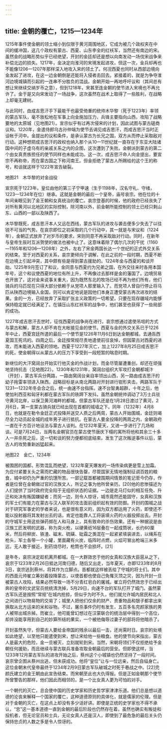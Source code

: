```yaml
---
---
---
```

title: 金朝的覆亡，1215—1234年
---



1215年事件使金朝的领土缩小到仅限于黄河周围地区，它成为被几个政权夹在中间的缓冲国，这几个政权有蒙古、西夏、山东李全的红袄军，当然还有南边的宋。虽然金的战略形势似乎已经绝望，开封的金廷却还是想以向南发动一场伐宋战争来补偿北边的损失。1217年，金决定向淮河的宋境发起进攻，但这一次，金兵却再也不能像1206—1207年那样深入地攻入宋的领土了。何况西夏也同时从西部边境向金发起了进攻，在这一边金朝倒是还能将入侵者击回去。紧接着的，就是为争夺淮河边境城镇而引起的一连串不分胜负的混战。金朝开始一再地呼吁议和（其间总有想让宋继续交纳岁币之意），但到1218年，宋甚至连金朝的使节进入宋境也不再允许了。金于是又向宋发动了一场战争，这次虽然在战术上取得了一些胜利，在战略上却毫无建树。

与此同时，由成吉思汗手下最能干也最受倚重的统帅木华黎（死于1223年）率领的蒙古军队，毫不放松地在军事上向金施加压力，兵锋主要指向山西，攻陷了战略要地的太原城（见地图21）。宣宗似乎有过再次侵宋的计划，因此试图与蒙古磋商议和。1220年，金遣侍郎乌古孙仲端为使节去谒见成吉思汗，而成吉思汗当时正设帐于河中。金提出的议和条件，是承认蒙古为长兄之国，双方从而停止采取敌对行动。这种想把成吉思汗的政权也纳入那个从10—11世纪就一直存在于东亚大陆诸国中间的子虚乌有的亲戚关系之内的企图，这次遭到了失败。金朝派到蒙古的第二个由女真贵族担任的使节同样也未能成功。这一次，成吉思汗命人向金提出，要宣宗不再称帝，而在蒙古国之下称河南王。但金拒绝了蒙古人所赐给的这个王的称号，和谈就这样于1222年宣告破裂。



地图21　木华黎的对金战役

宣宗死于1223年，皇位由他的第三子宁甲速（生于1198年，汉名守礼、守绪，1223—1234年在位）继承。这就是金朝的最后一个皇帝，庙号哀宗。他在位的十年间亲眼见到了金王朝和女真统治的覆亡。哀宗登基的时候，他的政府已经丧失了对所有黄河以北地区的实际控制，除河南以外，前金朝所能控制的领土已经只剩山东、山西的一部以及陕西了。

木华黎既死，成吉思汗本人又远在西线，蒙古军队的进攻与袭击便多少失去了以往锐不可当的气势。在哀宗即位之初采取的几个行动中，其一就是与宋议和（1224年），金朝正式放弃了对岁币的要求，宋则同意不再采取敌对行动。同时，在新年与皇帝生辰时互派贺使的做法也被中止了。这意味着除了偶尔几次的干扰（1160—1165年和1206—1208年）之外，左右了宋金两国长达一个世纪的正式外交关系的结束。至于对西夏的关系，哀宗更倾向于调解，在此之前的一段时期，西夏不断在边境上引起冲突，其中颇有些是得到蒙古援助的。1224年金与西夏的和谈开始，1225年9月签订了和议，金同意与西夏约为兄弟之国，在外交往来时各用本国年号，这个和议使西夏的地位有所上升，不再像过去那样是金的藩国了。边境贸易也开放了，这对金来说事关重大，因为既然东北的牧场已经不再为他们所有，他们骑兵的马匹现在只得大部分依赖于从党项人那里输入了。而党项人曾自行停止将马匹从陕西边境输入金国，则可以肯定地说是因他们本身正遭受蒙古再次进攻的结果。金的一方，已经放弃了采取扩张主义政策的一切希望，只要在现存疆域内能够保持稳定就已经满足了。在镇压山东红袄军的战争中，他们甚至也获得了一些局部的成功。

1227年成吉思汗去世时，征伐西夏的战争尚在进行。哀宗想通过遣使吊唁的方式与蒙古和解，蒙古人却不肯在大帐接见金的使节。西夏与金的外交关系已于1226年中止，西夏宫廷所遣的最后一个使节是1226年11月6日到达金朝都城，去通告西夏国王死讯的。四周之后，金廷按常规尽责地遣使前往哀悼，但因蒙古对西夏的进攻，而未能进入西夏的领地。西夏于1227年灭亡，加上1227年8月25日成吉思汗的死，使金朝得以从蒙古人的压力下享受到一段短暂的喘息时期。

新继位的大汗窝阔台开始实行他灭金的作战计划，而金尽管屡遭重创，却还在顽强地坚持抗击（见地图22）。1230年和1231年，窝阔台组织大军攻打金朝都城汴（开封），蒙古军兵分两路，一路由窝阔台亲自率领出山西，另一路由成吉思汗的幼子拖雷率领进入陕西。战略目标是从南北两路对开封进行钳形夹击。两路军队于1231—1232年冬会合之后，统一由速不台指挥。速不台智勇超群，十年之后，他使加利西亚和匈牙利都在蒙古军队的铁蹄下发抖。虽然金朝统帅调动了3万士兵驻守黄河北岸，以保卫黄河滩畔的都城，但蒙古军队还是在1月28日渡过了黄河，2月6日，第一支蒙古骑兵就已经出现在首都的城墙之下。同年（1232年）4月8日，也就是在勒令金廷正式投降并送交人质之后两周，蒙古人开始围城，金廷则竭尽全力动员起全城的成年男子进行抵抗。在蒙古人要金投降的两周之内，金朝政府一直在千方百计地设法与蒙古人谈判。在1232年夏天，又进一步进行了几场和谈。可是7月24日，当两名金朝官员在蒙古使节唐庆下榻的寓所将他和其余三十多人一并杀死之后，这一切和谈的努力便都彻底结束。发生了这次叛逆事件以后，蒙古人的攻势重新凶猛起来。



地图22　金亡，1234年

被围困的国都，形势混乱而绝望，1232年夏天爆发的一场传染病更是雪上加霜。为应付紧要关头之需而贮藏的物品很快告罄，尽管国家无情地强制征调百姓的粮食，城中却仍为严重的饥馑所苦。一部记载首都被围期间情景的笔记至今仍存，作者是位曾在金朝做过官的汉族文人，所记之事为他所曾亲历。[20]他的悲惨描述为人们提供了当时政府完全陷于无组织状态的证据。一边是走马灯似的相互任免、升迁和处决有叛国嫌疑者；而另一边，则令人惊讶，城市竟然还能固守，女真和汉族的军士们有能力在蒙古与汉人联军的攻击面前组织起有效的防御。开封的围城之战对于研究军事史的学者来说，也是很有意义的，因为双方都运用了火药，即使还不能以投射器将其发射出去的话，肯定也能靠人工将装填火药的火器投掷出去。开封的守城军士用这些弹药掷在人和马身上，具有致命的杀伤效果。还有一种据说是由汉族工匠发明的武器，称为突火枪，以硬黄纸16层叠在一起成筒状，长约60厘米，然后将柳炭、铁渣、磁末、硫磺、砒霜之类混在一起紧紧填装进去，以绳系在枪头，军士各带一个小罐，里面藏有火炭，临阵时点燃，火焰可冒出枪端三米多远，无人敢于接近，到药烧尽时，枪筒也不会损坏。[21]

是年冬，哀宗决定趁机离开都城。在一大群效忠于他的女真和汉族大臣扈从之下，哀宗于1233年2月26日抵达河南归德，随后又出走，当年夏天，亦即1233年的8月3日，哀宗逃到蔡州，将其作为立脚点。首都就这样被丢给了守城的将士们。其中的西面元帅崔立筹划着投降蒙古，以使首都也使自己免罹灭顶之灾，因为开封一旦被蒙古人攻陷，结果必然导致一场不分青红皂白的屠城。崔立将仍然效忠于已经出奔的皇帝的文武官员统统清洗掉，5月29日，向速不台的军队打开了城门。虽然蒙古军队还是按照“常规”在城内抢掠，但似乎为时不久，他们就允许城内居民和北人之间进行以物易物的交易了；城里人把他们仅余的财产、贵重物品和银子都拿出来换取从北方运来的米和谷物。不过，屠杀事件仍时有发生，五百多名完颜家族的男人被带出城杀掉。而崔立，他可能曾幻想过在汉蒙联合的统治层中得到一个高位，却并没能享用到自己的妙算所结的果实，一个被他侮辱过妻子的部将将他暗杀了。

开封虽然失守，但蒙古人要给金帝国的残余以最后一击，还尚需时日。哀宗的处境如此绝望，以至他只能遣使到宋，想让宋给他一些粮食。他的使节向宋指出，蒙古人是最大的危险，金一旦被灭，立刻就轮到宋。当然，宋朝将领们不仅拒绝给予金朝任何援助，而且继续与蒙古联兵准备攻取金朝最后的营垒。但即使这样，当1233年12月蒙古军队的进攻开始之后，蔡州这个小城镇也仍然坚持了一段时间。哀宗曾企图从蔡州出逃，但未获成功。他将“皇位”让与一位远亲，然后自缢身亡。这位金朝末代皇帝最终于1234年2月9日蒙古军队破城之时死于巷战之中。[22]完颜氏建立的金王朝由此宣告结束。而宋朝至此也大仇得报。但是正如金朝那个使节所曾警告的那样，他们因此而相邻的，是一个比女真人更为可怕的对手。

一个朝代的灭亡，总会使中国的历史学家和历史哲学家津津乐道。他们总是想以道德的沦丧来解释一个国家的覆亡，这种道德原则的具体化，就是儒家的伦理。但是对于金朝的灭亡，在这点上却没有多少话好讲。即使是正统的史学家也不得不承认，“忠”这一基本道德一直到金朝的最后阶段也仍然存在着，虽然也确实有叛徒和投机者，但无论官员和士兵，无论女真人还是汉人，即使到了最危急的最后关头仍保持忠贞的人数之多是令人惊讶的。